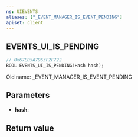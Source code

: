 ```yaml
---
ns: UIEVENTS
aliases: ["_EVENT_MANAGER_IS_EVENT_PENDING"]
apiset: client
---
```

## EVENTS_UI_IS_PENDING

```c
// 0x67ED5A7963F2F722
BOOL EVENTS_UI_IS_PENDING(Hash hash);
```

Old name: _EVENT_MANAGER_IS_EVENT_PENDING

## Parameters
* **hash**:

## Return value